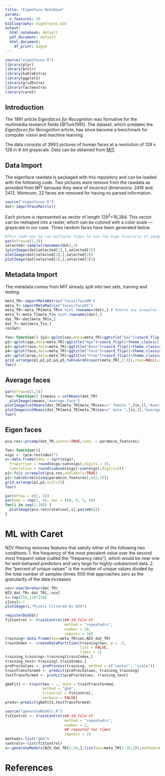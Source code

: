 ```yaml
---
title: "Eigenface Notebook"
params:
  n_features: 20
bibliography: eigenfaces.bib
output:
  html_notebook: default
  pdf_document: default
  html_document:
    df_print: paged
---
```

```r
source("eigenfaces.R")
library(plyr)
library(knitr)
library(kableExtra)
library(ggplot2)
library(gridExtra)
library(factoextra)
library(caret)
```
## Introduction
The 1991 article *Eigenfaces for Recognition* was formative for the multimedia research fields [@Turk1991]. The dataset, which predates the *Eigenfaces for Recognition* article, has since become a benchmark for computer vision and machine learning.


The data consists of 3993 pictures of human faces at a resolution of 128 x 128 in 8-bit grayscale. Data can be obtained from [MIT](http://courses.media.mit.edu/2004fall/mas622j/04.projects/faces/).


## Data Import
The eigenface rawdata is packaged with this repository and can be loaded with the following code. Two pictures were remove from the rawdata as provided from MIT because they were of incorrect dimensions: 2416 and 2412. Moreover, 22 faces are removed for having no parsed information.

```r
source("eigenfaces.R")
dat<-importFaceMatrix()
```

Each picture is represented as vector of length 128^2^=16,384. This vector can be reshaped into a raster, which can be colored with a color scale — grayscale in our case. Three random faces have been generated below.

```r
#This code may be run multiple times to see the huge diversity of images in the data.
par(mfrow=c(1,3))
selected<-sample(rownames(dat),3)
{plotImage(dat[selected[1],],selected[1])
plotImage(dat[selected[2],],selected[2])
plotImage(dat[selected[3],],selected[3])}
```

## Metadata Import

The metadata comes from MIT already split into two sets, training and testing.

```r
meta_TR<-importMetaMatrix("faces/faceDR")
meta_T<-importMetaMatrix("faces/faceDS")
meta_TR<-meta_TR[meta_TR$n %in% rownames(dat),] # Remove any examples from metadata that are not in the data.
meta_T<-meta_T[meta_T$n %in% rownames(dat),]
dat_TR<-dat[meta_TR$n,]
dat_T<-dat[meta_T$n,]
rm(dat)
```

```r
foo<-function() {p1<-qplot(sex,data=meta_TR)+ggtitle("Sex")+coord_flip()+theme_classic()
p2<-qplot(age,data=meta_TR)+ggtitle("Age")+coord_flip()+theme_classic()
p3<-qplot(race,data=meta_TR)+ggtitle("Race")+coord_flip()+theme_classic()
p4<-qplot(face,data=meta_TR)+ggtitle("Face")+coord_flip()+theme_classic()
p5<-qplot(prop,data=meta_TR)+ggtitle("Prop")+coord_flip()+theme_classic()
grid.arrange(p1,p2,p3,p4,p5,tableGrob(count(meta_TR[,2:3]),rows=NULL),ncol=3,top="Exploratory Data Analysis")}
foo()
```
## Average faces
```r

par(mfrow=c(1,3))
foo<-function() {cmeans = colMeans(dat_TR)
  plotImage(cmeans,"Average Face")
plotImage(colMeans(dat_TR[meta_TR[meta_TR$sex==" female ",]$n,]),"Average Female Face")
plotImage(colMeans(dat_TR[meta_TR[meta_TR$sex==" male ",]$n,]),"Average Male Face")}
foo()
```
## Eigen faces
```r
pca.res<-prcomp(dat_TR,center=TRUE,rank. = params$n_features)
```

```r
foo<-function(){
eigs <- (pca.res$sdev)^2
x<-data.frame(Sdev = sqrt(eigs),
  Proportion = round(eigs/sum(eigs),digits = 3),
  Cumulative = round(cumsum(eigs)/sum(eigs),digits=3))
p1<-fviz_screeplot(pca.res,addlabels=TRUE)
p2<-tableGrob(x[seq(params$n_features),c(2,3)])
grid.arrange(p1,p2,ncol=2)}
foo()
```


```r
par(mfrow = c(2, 5))
par(oma = rep(2, 4), mar = c(0, 0, 3, 0))
for(i in seq(1:10)) {
  plotImage(pca.res$rotation[,i],paste0(i))
}
```

# ML with Caret
NZV filtering removes features that satisfy either of the following two conditions:
1. the frequency of the most prevalent value over the second most frequent value (called the “frequency ratio’’), which would be near one for well-behaved predictors and very large for highly-unbalanced data.
2. the “percent of unique values’’ is the number of unique values divided by the total number of samples (times 100) that approaches zero as the granularity of the data increases

```r
nzv<-nearZeroVar(dat_TR)
NZV_dat_TR<-dat_TR[,-nzv]
i<-rep(255,128*128)
i[nzv]<-1
plotImage(i,"Pixels Filtered by NZV")
```

```r
registerDoSEQ()
fitControl <- trainControl(## 10-fold CV
                           method = "repeatedcv",
                           number = 10,
                           repeats = 10)
training<-data.frame(Sex=meta_TR$sex,NZV_dat_TR)
trainIndex <- createDataPartition(training$Sex, p = .3, 
                                  list = FALSE, 
                                  times = 1)
training_training<-training[trainIndex,]
training_test<-training[-trainIndex,]
preProcValues <- preProcess(training, method = c("center", "scale"))
trainTransformed <- predict(preProcValues, training_training)
testTransformed <- predict(preProcValues, training_test)

gbmFit1 <- train(Sex ~ ., data = trainTransformed, 
                 method = "gbm", 
                 trControl = fitControl,
                 verbose = FALSE)
preds<-predict(gbmFit1,testTransformed)
```

```r
source("generateModels.R")
fitControl <- trainControl(## 10-fold CV
                           method = "repeatedcv",
                           number = 2,
                           ## repeated ten times
                           repeats = 2)
methods<-list("gbm")
controls<-list(fitControl)
x<-generateModels(NZV_dat_TR[1:10,],list(Sex=meta_TR[1:10,2]),methods=methods,controls=controls)
```


# References



























